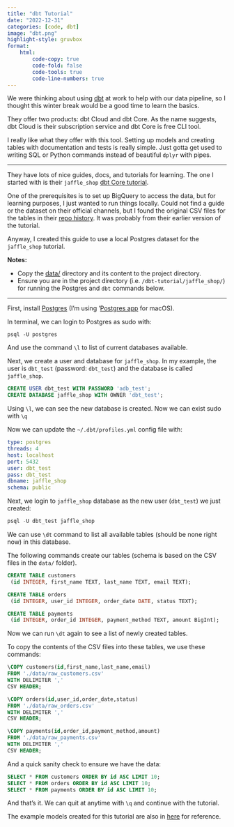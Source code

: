 ```yaml
---
title: "dbt Tutorial"
date: "2022-12-31"
categories: [code, dbt]
image: "dbt.png"
highlight-style: gruvbox
format:
    html:
        code-copy: true
        code-fold: false
        code-tools: true
        code-line-numbers: true     
---
```


We were thinking about using [dbt](https://www.getdbt.com/product/what-is-dbt/) at work to help with our data pipeline, so I thought this winter break would be a good time to learn the basics.

They offer two products: dbt Cloud and dbt Core. As the name suggests, dbt Cloud is their subscription service and dbt Core is free CLI tool.

I really like what they offer with this tool. Setting up models and creating tables with documentation and tests is really simple. Just gotta get used to writing SQL or Python commands instead of beautiful `dplyr` with pipes.

---

They have lots of nice guides, docs, and tutorials for learning. The one I started with is their `jaffle_shop` [dbt Core tutorial](https://docs.getdbt.com/docs/get-started/getting-started-dbt-core).

One of the prerequisites is to set up BigQuery to access the data, but for learning purposes, I just wanted to run things locally. Could not find a guide or the dataset on their official channels, but I found the original CSV files for the tables in their [repo history](https://github.com/dbt-labs/jaffle_shop/tree/f72efd299dea41b17d84e02d49d364631cca2709). It was probably from their earlier version of the tutorial.

Anyway, I created this guide to use a local Postgres dataset for the `jaffle_shop` tutorial.

**Notes:**

- Copy the [data/](https://github.com/dbt-labs/jaffle_shop/tree/f72efd299dea41b17d84e02d49d364631cca2709) directory and its content to the project directory.
- Ensure you are in the project directory (i.e. `/dbt-tutorial/jaffle_shop/`) for running the Postgres and `dbt` commands below.

---

First, install [Postgres](https://www.postgresql.org/download/) (I'm using '[Postgres app](https://postgresapp.com) for macOS).

In terminal, we can login to Postgres as sudo with:

`psql -U postgres`

And use the command `\l` to list of current databases available.

Next, we create a user and database for `jaffle_shop`. In my example, the user is `dbt_test` (password: `dbt_test`) and the database is called `jaffle_shop`.

```sql
CREATE USER dbt_test WITH PASSWORD 'adb_test';
CREATE DATABASE jaffle_shop WITH OWNER 'dbt_test';
```

Using `\l`, we can see the new database is created. Now we can exist sudo with `\q`

Now we can update the `~/.dbt/profiles.yml` config file with:

```yaml
type: postgres
threads: 4
host: localhost
port: 5432
user: dbt_test
pass: dbt_test
dbname: jaffle_shop
schema: public
```

Next, we login to `jaffle_shop` database as the new user (`dbt_test`) we just created:

```sql
psql -U dbt_test jaffle_shop
```

We can use `\dt` command to list all available tables (should be none right now) in this database.

The following commands create our tables (schema is based on the CSV files in the `data/` folder).

```sql
CREATE TABLE customers
 (id INTEGER, first_name TEXT, last_name TEXT, email TEXT);

CREATE TABLE orders
 (id INTEGER, user_id INTEGER, order_date DATE, status TEXT);

CREATE TABLE payments
 (id INTEGER, order_id INTEGER, payment_method TEXT, amount BigInt);
```

Now we can run `\dt` again to see a list of newly created tables.

To copy the contents of the CSV files into these tables, we use these commands:

```sql
\COPY customers(id,first_name,last_name,email) 
FROM './data/raw_customers.csv'
WITH DELIMITER ','
CSV HEADER;

\COPY orders(id,user_id,order_date,status)
FROM './data/raw_orders.csv'
WITH DELIMITER ','
CSV HEADER;

\COPY payments(id,order_id,payment_method,amount)
FROM './data/raw_payments.csv'
WITH DELIMITER ','
CSV HEADER;
```

And a quick sanity check to ensure we have the data:

```sql
SELECT * FROM customers ORDER BY id ASC LIMIT 10;
SELECT * FROM orders ORDER BY id ASC LIMIT 10;
SELECT * FROM payments ORDER BY id ASC LIMIT 10;
```

And that's it. We can quit at anytime with `\q` and continue with the tutorial.

The example models created for this tutorial are also in [here](https://github.com/pymk/dbt-tutorial/tree/master/jaffle_shop) for reference.
